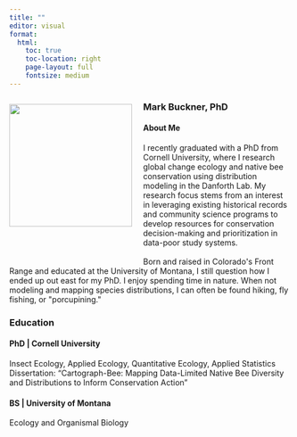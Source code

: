 ```yaml
---
title: ""
editor: visual
format: 
  html:
    toc: true
    toc-location: right
    page-layout: full
    fontsize: medium
---
```


```{=html}
<div>
  <div style="float: left; position: relative; top: -15px; padding:20px; padding-bottom: 50px; padding-left: 0px;">
  <img src="./images/photo.jpg"
       width = 220 />
  </div>
<h3> Mark Buckner, PhD </h3>
<h4> About Me </h4>
<p>
I recently graduated with a PhD from Cornell University, where I research global change ecology and native bee conservation using distribution modeling in the Danforth Lab. My research focus stems from an interest in leveraging existing historical records and community science programs to develop resources for conservation decision-making and prioritization in data-poor study systems. 
<br><br>
Born and raised in Colorado's Front Range and educated at the University of Montana, I still question how I ended up out east for my PhD. I enjoy spending time in nature. When not modeling and mapping species distributions, I can often be found hiking, fly fishing, or "<span class="hovertext" data-hover="Looking for porcupine">porcupining</span>."
</p>
</div>
```
```{=html}
<div>
<h3> Education </h3>
<h4>PhD | Cornell University</h4>
<p>Insect Ecology, Applied Ecology, Quantitative Ecology, Applied Statistics<br>
Dissertation: “Cartograph-Bee: Mapping Data-Limited Native Bee Diversity and Distributions to Inform Conservation Action”
</p>
<h4>BS | University of Montana</h4>
<p>Ecology and Organismal Biology
</p>

</div>
```

